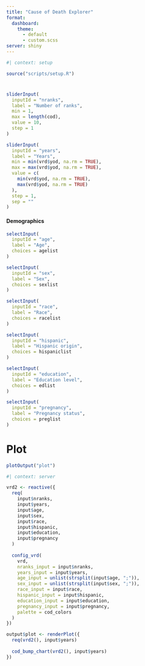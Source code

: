 ```yaml
---
title: "Cause of Death Explorer"
format:
  dashboard:
    theme:
      - default
      - custom.scss
server: shiny
---
```


```r
#| context: setup

source("scripts/setup.R")
```

# {.sidebar}

```r
sliderInput(
  inputId = "nranks",
  label = "Number of ranks",
  min = 1,
  max = length(cod),
  value = 10,
  step = 1
)

sliderInput(
  inputId = "years",
  label = "Years",
  min = min(vrd$yod, na.rm = TRUE),
  max = max(vrd$yod, na.rm = TRUE),
  value = c(
    min(vrd$yod, na.rm = TRUE),
    max(vrd$yod, na.rm = TRUE)
  ),
  step = 1,
  sep = ""
)
```

#### Demographics

```r
selectInput(
  inputId = "age",
  label = "Age",
  choices = agelist
)

selectInput(
  inputId = "sex",
  label = "Sex",
  choices = sexlist
)

selectInput(
  inputId = "race",
  label = "Race",
  choices = racelist
)

selectInput(
  inputId = "hispanic",
  label = "Hispanic origin",
  choices = hispaniclist
)

selectInput(
  inputId = "education",
  label = "Education level",
  choices = edlist
)

selectInput(
  inputId = "pregnancy",
  label = "Pregnancy status",
  choices = preglist
)
```

# Plot

```r
plotOutput("plot")
```

```r
#| context: server

vrd2 <- reactive({
  req(
    input$nranks,
    input$years,
    input$age,
    input$sex,
    input$race,
    input$hispanic,
    input$education,
    input$pregnancy
  )
  
  config_vrd(
    vrd,
    nranks_input = input$nranks,
    years_input = input$years,
    age_input = unlist(strsplit(input$age, ";")),
    sex_input = unlist(strsplit(input$sex, ";")),
    race_input = input$race,
    hispanic_input = input$hispanic,
    education_input = input$education,
    pregnancy_input = input$pregnancy,
    palette = cod_colors
  )
})

output$plot <- renderPlot({
  req(vrd2(), input$years)
  
  cod_bump_chart(vrd2(), input$years)
})
```

